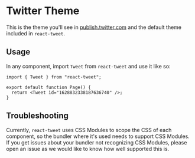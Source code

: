 # Twitter Theme

This is the theme you'll see in [publish.twitter.com](https://publish.twitter.com/?query=https%3A%2F%2Ftwitter.com%2FInterior%2Fstatus%2F463440424141459456&widget=Tweet) and the default theme included in `react-tweet`.

## Usage

In any component, import `Tweet` from `react-tweet` and use it like so:

```tsx
import { Tweet } from "react-tweet";

export default function Page() {
  return <Tweet id="1628832338187636740" />;
}
```

## Troubleshooting

Currently, `react-tweet` uses CSS Modules to scope the CSS of each component, so the bundler where it's used needs to support CSS Modules. If you get issues about your bundler not recognizing CSS Modules, please open an issue as we would like to know how well supported this is.
